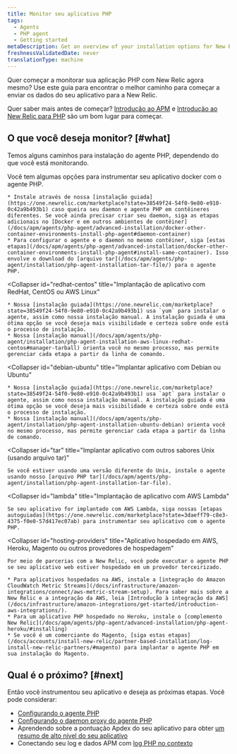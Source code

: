 ```yaml
---
title: Monitor seu aplicativo PHP
tags:
  - Agents
  - PHP agent
  - Getting started
metaDescription: Get an overview of your installation options for New Relic's PHP agent.
freshnessValidatedDate: never
translationType: machine
---
```


Quer começar a monitorar sua aplicação PHP com New Relic agora mesmo? Use este guia para encontrar o melhor caminho para começar a enviar os dados do seu aplicativo para a New Relic.

Quer saber mais antes de começar? [Introdução ao APM](/docs/apm/new-relic-apm/getting-started/introduction-apm) e [Introdução ao New Relic para PHP](/docs/apm/agents/php-agent/getting-started/introduction-new-relic-php) são um bom lugar para começar.

## O que você deseja monitor? [#what]

Temos alguns caminhos para instalação do agente PHP, dependendo do que você está monitorando.

<CollapserGroup>
  <Collapser
    id="docker"
    title="Aplicativo implantado em um contêiner docker"
  >
    Você tem algumas opções para instrumentar seu aplicativo docker com o agente PHP.

    * Instale através de nossa [instalação guiada](https://one.newrelic.com/marketplace?state=38549f24-54f0-9e80-e910-0c42a9b493b1) caso queira seu daemon e agente PHP em contêineres diferentes. Se você ainda precisar criar seu daemon, siga as etapas adicionais no [Docker e em outros ambientes de contêiner](/docs/apm/agents/php-agent/advanced-installation/docker-other-container-environments-install-php-agent#daemon-container)
    * Para configurar o agente e o daemon no mesmo contêiner, siga [estas etapas](/docs/apm/agents/php-agent/advanced-installation/docker-other-container-environments-install-php-agent#install-same-container). Isso envolve o download do [arquivo tar](/docs/apm/agents/php-agent/installation/php-agent-installation-tar-file/) para o agente PHP.
  </Collapser>

  <Collapser
    id="redhat-centos"
    title="Implantação de aplicativo com RedHat, CentOS ou AWS Linux"
  >
    * Nossa [instalação guiada](https://one.newrelic.com/marketplace?state=38549f24-54f0-9e80-e910-0c42a9b493b1) usa `yum` para instalar o agente, assim como nossa instalação manual. A instalação guiada é uma ótima opção se você deseja mais visibilidade e certeza sobre onde está o processo de instalação.
    * Nossa [instalação manual](/docs/apm/agents/php-agent/installation/php-agent-installation-aws-linux-redhat-centos#manager-tarball) orienta você no mesmo processo, mas permite gerenciar cada etapa a partir da linha de comando.
  </Collapser>

  <Collapser
    id="debian-ubuntu"
    title="Implantar aplicativo com Debian ou Ubuntu"
  >
    * Nossa [instalação guiada](https://one.newrelic.com/marketplace?state=38549f24-54f0-9e80-e910-0c42a9b493b1) usa `apt` para instalar o agente, assim como nossa instalação manual. A instalação guiada é uma ótima opção se você deseja mais visibilidade e certeza sobre onde está o processo de instalação.
    * Nossa [instalação manual](/docs/apm/agents/php-agent/installation/php-agent-installation-ubuntu-debian) orienta você no mesmo processo, mas permite gerenciar cada etapa a partir da linha de comando.
  </Collapser>

  <Collapser
    id="tar"
    title="Implantar aplicativo com outros sabores Unix (usando arquivo tar)"
  >
    Se você estiver usando uma versão diferente do Unix, instale o agente usando nosso [arquivo PHP tar](/docs/apm/agents/php-agent/installation/php-agent-installation-tar-file).
  </Collapser>

  <Collapser
    id="lambda"
    title="Implantação de aplicativo com AWS Lambda"
  >
    Se seu aplicativo for implantado com AWS Lambda, siga nossas [etapas autoguiadas](https://one.newrelic.com/marketplace?state=3daeff79-c8e3-4375-f0e0-57d417ec07ab) para instrumentar seu aplicativo com o agente PHP.
  </Collapser>

  <Collapser
    id="hosting-providers"
    title="Aplicativo hospedado em AWS, Heroku, Magento ou outros provedores de hospedagem"
  >
    Por meio de parcerias com a New Relic, você pode executar o agente PHP se seu aplicativo web estiver hospedado em um provedor terceirizado.

    * Para aplicativos hospedados na AWS, instale a [integração do Amazon CloudWatch Metric Streams](/docs/infrastructure/amazon-integrations/connect/aws-metric-stream-setup). Para saber mais sobre a New Relic e a integração da AWS, leia [Introdução à integração da AWS](/docs/infrastructure/amazon-integrations/get-started/introduction-aws-integrations/).
    * Para um aplicativo PHP hospedado no Heroku, instale o [complemento New Relic](/docs/apm/agents/php-agent/advanced-installation/php-agent-heroku/#installing)
    * Se você é um comerciante do Magento, [siga estas etapas](/docs/accounts/install-new-relic/partner-based-installation/log-install-new-relic-partners/#magento) para implantar o agente PHP em sua instalação do Magento.
  </Collapser>
</CollapserGroup>

## Qual é o próximo? [#next]

Então você instrumentou seu aplicativo e deseja as próximas etapas. Você pode considerar:

* [Configurando o agente PHP](/docs/apm/agents/php-agent/configuration/php-agent-configuration/)
* [Configurando o daemon proxy do agente PHP](/docs/apm/agents/php-agent/configuration/proxy-daemon-newreliccfg-settings/)
* Aprendendo sobre a pontuação Apdex do seu aplicativo para obter [um resumo de alto nível do seu aplicativo](/docs/apm/apm-ui-pages/monitoring/apm-summary-page-view-transaction-apdex-usage-data/)
* Conectando seu log e dados APM com [log PHP no contexto](/docs/logs/logs-context/configure-logs-context-php/)